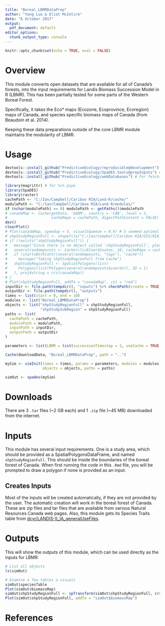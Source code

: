 ```yaml
---
title: "Boreal_LBMRDataPrep"
author: "Yong Luo & Eliot McIntire"
date: "6 October 2017"
output:
  pdf_document: default
editor_options: 
  chunk_output_type: console
---
```


```r
knitr::opts_chunk$set(echo = TRUE, eval = FALSE)
```

# Overview

This module converts open datasets that are available for all of Canada's forests, into the input requirements for Landis Biomass Succession Model in R (LBMR). 
This has been partially tested for some parts of the Western Boreal Forest. 

Specifically, it takes the Eco* maps (Ecozone, Ecoprovince, Ecoregion) maps of Canada, and species specific biomass maps of Canada (from Beaudoin et al. 2014).

Keeping these data preparations outside of the core LBMR module maintains the modularity of LBMR.

# Usage

```r
devtools::install_github("PredictiveEcology/reproducible@development") # require bugfix for one step
devtools::install_github("PredictiveEcology/SpaDES.tools@prepInputs") # prepInputs with alsoExtract argument
devtools::install_github("PredictiveEcology/webDatabases") # For fetching KNN layers from PFC repo
```

```r
library(magrittr) # for %>% pipe
library(SpaDES)
library(raster)
cachePath <- "C:/Ian/Campbell/Cariboo RIA/Land-R/cache/"
modulePath <- "C:/Ian/Campbell/Cariboo RIA/Land-R/modules/"
if (nchar(modulePath) == 0) modulePath <- getPaths()$modulePath
# canadaMap <- Cache(getData, 'GADM', country = 'CAN', level = 1,
#                    cacheRepo = cachePath, digestPathContent = FALSE) 
dev()
clearPlot()
# Plot(canadaMap, speedup = 5, visualSqueeze = 0.9) # 5 seemed optimal
# shpStudyRegionFull <- shapefile("C:/Ian/Campbell/Cariboo RIA/GIS/RIA_testArea/FortStJohn_TSA.shp")
# if (!exists("shpStudyRegionFull")) {
#   message("Since there is no object called 'shpStudyRegionFull', please draw a study area with 10 points")
#   severalrandompoints <- Cache(clickCoordinates, 10, cacheRepo = cachePath)
#   if (startsWith(attr(severalrandompoints, "tags"), "cache"))
#     message("Taking shpStudyRegionFull from Cache")
#   shpStudyRegionFull <- SpatialPolygons(list(
#     Polygons(list(Polygon(severalrandompoints$coords)), ID = 1)
#   ), proj4string = crs(canadaMap))
# }
# Plot(shpStudyRegionFull, addTo = "canadaMap", col = "red")
inputDir <- file.path(tempdir(), "inputs") %>% checkPath(create = TRUE)
outputDir <- file.path(tempdir(), "outputs")
times <- list(start = 0, end = 10)
modules <- list("Boreal_LBMRDataPrep")
objects <- list("shpStudyRegionFull" = shpStudyRegionFull,
                "shpStudySubRegion" = shpStudyRegionFull)
paths <- list(
  cachePath = cachePath,
  modulePath = modulePath,
  inputPath = inputDir,
  outputPath = outputDir
)

parameters <- list(LBMR = list(successionTimestep = 2, useCache = TRUE))

Cache(downloadData, "Boreal_LBMRDataPrep", path = "..")

mySim <- simInit(times = times, params = parameters, modules = modules,
                 objects = objects, paths = paths)

simOut <- spades(mySim)
```

# Downloads

There are 3 `.tar` files (~2 GB each) and 1 `.zip` file (~45 MB) downloaded from the internet.

# Inputs

This module has several input requirements. 
One is a study area, which should be provided as a SpatialPolygonsDataFrame, and named `shpStudyRegionFull`. This should be inside the boundaries of the boreal forest of Canada. 
When first running the code in this `.Rmd` file, you will be prompted to draw a polygon if none is provided as an input.

## Creates Inputs

Most of the inputs will be created automatically, if they are not provided by the user. 
The automatic creation will work in the boreal forest of Canada.
These are zip files and tar files that are available from various Natural Resources Canada web pages. 
Also, this module gets its Species Traits table from [dcyr/LANDIS-II_IA_generalUseFiles](https://github.com/dcyr/LANDIS-II_IA_generalUseFiles).

# Outputs

This will show the outputs of this module, which can be used directly as the inputs for LBMR:

```r
# List all objects
ls(simOut)

# Examine a few tables a visuals
simOut$speciesTable
Plot(simOut$biomassMap)
simOut$shpStudyRegionFull <- spTransform(simOut$shpStudyRegionFull, crs(simOut$biomassMap))
Plot(simOut$shpStudyRegionFull, addTo = "simOut$biomassMap")
```

# References

<!-- automatically generated; see https://rmarkdown.rstudio.com/authoring_bibliographies_and_citations.html -->

